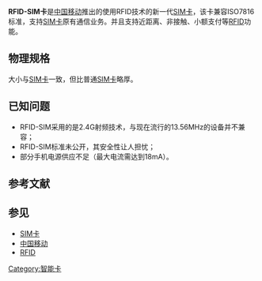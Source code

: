 {{noteTA
|G1=IT
}}

'''RFID-SIM卡'''是[[中国移动|中国移动]]推出的使用RFID技术的新一代[[SIM卡|SIM卡]]，该卡兼容ISO7816标准，支持[[SIM卡|SIM卡]]原有通信业务。并且支持近距离、非接触、小额支付等[[RFID|RFID]]功能。

==物理规格==
大小与[[SIM卡|SIM卡]]一致，但比普通[[SIM卡|SIM卡]]略厚。

==已知问题==
* RFID-SIM采用的是2.4G射频技术，与现在流行的13.56MHz的设备并不兼容；
* RFID-SIM标准未公开，其安全性让人担忧；
* 部分手机电源供应不足（最大电流需达到18mA）。

== 参考文献 ==
{{reflist}}

==参见==
*[[SIM卡|SIM卡]]
*[[中国移动|中国移动]]
*[[RFID|RFID]]

[[Category:智能卡|Category:智能卡]]